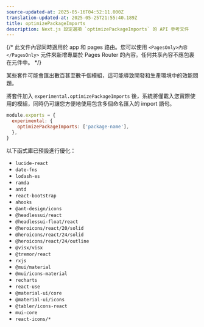 ```yaml
---
source-updated-at: 2025-05-16T04:52:11.000Z
translation-updated-at: 2025-05-25T21:55:40.189Z
title: optimizePackageImports
description: Next.js 設定選項 `optimizePackageImports` 的 API 參考文件
---
```


{/* 此文件內容同時適用於 app 和 pages 路由。您可以使用 `<PagesOnly>內容</PagesOnly>` 元件來新增專屬於 Pages Router 的內容。任何共享內容不應包裹在元件中。 */}

某些套件可能會匯出數百甚至數千個模組，這可能導致開發和生產環境中的效能問題。

將套件加入 `experimental.optimizePackageImports` 後，系統將僅載入您實際使用的模組，同時仍可讓您方便地使用包含多個命名匯入的 import 語句。

```js filename="next.config.js"
module.exports = {
  experimental: {
    optimizePackageImports: ['package-name'],
  },
}
```

以下函式庫已預設進行優化：

- `lucide-react`
- `date-fns`
- `lodash-es`
- `ramda`
- `antd`
- `react-bootstrap`
- `ahooks`
- `@ant-design/icons`
- `@headlessui/react`
- `@headlessui-float/react`
- `@heroicons/react/20/solid`
- `@heroicons/react/24/solid`
- `@heroicons/react/24/outline`
- `@visx/visx`
- `@tremor/react`
- `rxjs`
- `@mui/material`
- `@mui/icons-material`
- `recharts`
- `react-use`
- `@material-ui/core`
- `@material-ui/icons`
- `@tabler/icons-react`
- `mui-core`
- `react-icons/*`